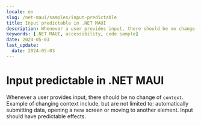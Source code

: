 ```yaml
---
locale: en
slug: /net-maui/samples/input-predictable
title: Input predictable in .NET MAUI
description: Whenever a user provides input, there should be no change of context.
keywords: [.NET MAUI, accessibility, code sample]
date: 2024-05-03
last_update:
  date: 2024-05-03
---
```


# Input predictable in .NET MAUI

Whenever a user provides input, there should be no change of `context`. Example of changing context include, but are not limited to: automatically submitting data, opening a new screen or moving to another element. Input should have predictable effects.

<CodeSample id="input-predictable" locale="en" platform="net-maui"/>
